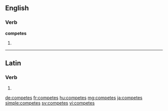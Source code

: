 ==English==

===Verb===
'''competes'''

# {{third-person singular of|compete}}

----

==Latin==

===Verb===
{{la-verb-form|competēs}}

# {{conjugation of|competo|competō|2|s|fut|act|ind|lang=la}}

[[de:competes]]
[[fr:competes]]
[[hu:competes]]
[[mg:competes]]
[[ja:competes]]
[[simple:competes]]
[[sv:competes]]
[[vi:competes]]